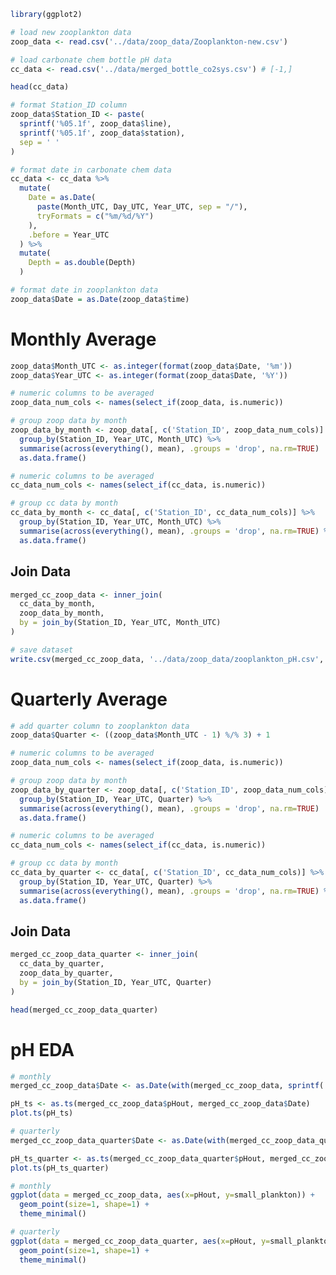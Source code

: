 ```r
library(ggplot2)
```


```r
# load new zooplankton data
zoop_data <- read.csv('../data/zoop_data/Zooplankton-new.csv')

# load carbonate chem bottle pH data
cc_data <- read.csv('../data/merged_bottle_co2sys.csv') # [-1,]
```

```r
head(cc_data)
```

```r
# format Station_ID column
zoop_data$Station_ID <- paste(
  sprintf('%05.1f', zoop_data$line),
  sprintf('%05.1f', zoop_data$station),
  sep = ' '
)
```


```r
# format date in carbonate chem data
cc_data <- cc_data %>%
  mutate(
    Date = as.Date(
      paste(Month_UTC, Day_UTC, Year_UTC, sep = "/"),
      tryFormats = c("%m/%d/%Y")
    ),
    .before = Year_UTC
  ) %>%
  mutate(
    Depth = as.double(Depth)
  )

# format date in zooplankton data
zoop_data$Date = as.Date(zoop_data$time)
```

# Monthly Average
```r
zoop_data$Month_UTC <- as.integer(format(zoop_data$Date, '%m'))
zoop_data$Year_UTC <- as.integer(format(zoop_data$Date, '%Y'))
```

```r
# numeric columns to be averaged
zoop_data_num_cols <- names(select_if(zoop_data, is.numeric))

# group zoop data by month
zoop_data_by_month <- zoop_data[, c('Station_ID', zoop_data_num_cols)] %>%
  group_by(Station_ID, Year_UTC, Month_UTC) %>%
  summarise(across(everything(), mean), .groups = 'drop', na.rm=TRUE)  %>%
  as.data.frame()
```

```r
# numeric columns to be averaged
cc_data_num_cols <- names(select_if(cc_data, is.numeric))

# group cc data by month
cc_data_by_month <- cc_data[, c('Station_ID', cc_data_num_cols)] %>%
  group_by(Station_ID, Year_UTC, Month_UTC) %>%
  summarise(across(everything(), mean), .groups = 'drop', na.rm=TRUE) %>%
  as.data.frame()
```

## Join Data
```r
merged_cc_zoop_data <- inner_join(
  cc_data_by_month,
  zoop_data_by_month,
  by = join_by(Station_ID, Year_UTC, Month_UTC)
)
```

```r
# save dataset
write.csv(merged_cc_zoop_data, '../data/zoop_data/zooplankton_pH.csv', row.names=FALSE)
```


# Quarterly Average
```r
# add quarter column to zooplankton data
zoop_data$Quarter <- ((zoop_data$Month_UTC - 1) %/% 3) + 1
```


```r
# numeric columns to be averaged
zoop_data_num_cols <- names(select_if(zoop_data, is.numeric))

# group zoop data by month
zoop_data_by_quarter <- zoop_data[, c('Station_ID', zoop_data_num_cols)] %>%
  group_by(Station_ID, Year_UTC, Quarter) %>%
  summarise(across(everything(), mean), .groups = 'drop', na.rm=TRUE)  %>%
  as.data.frame()
```


```r
# numeric columns to be averaged
cc_data_num_cols <- names(select_if(cc_data, is.numeric))

# group cc data by month
cc_data_by_quarter <- cc_data[, c('Station_ID', cc_data_num_cols)] %>%
  group_by(Station_ID, Year_UTC, Quarter) %>%
  summarise(across(everything(), mean), .groups = 'drop', na.rm=TRUE) %>%
  as.data.frame()
```

## Join Data
```r
merged_cc_zoop_data_quarter <- inner_join(
  cc_data_by_quarter,
  zoop_data_by_quarter,
  by = join_by(Station_ID, Year_UTC, Quarter)
)
```

```r
head(merged_cc_zoop_data_quarter)
```


# pH EDA
```r
# monthly
merged_cc_zoop_data$Date <- as.Date(with(merged_cc_zoop_data, sprintf('%d-%02d-01', Year_UTC, Month_UTC)))

pH_ts <- as.ts(merged_cc_zoop_data$pHout, merged_cc_zoop_data$Date)
plot.ts(pH_ts)
```

```r
# quarterly
merged_cc_zoop_data_quarter$Date <- as.Date(with(merged_cc_zoop_data_quarter, sprintf('%d-%02d-01', Year_UTC, 3*Quarter-2)))

pH_ts_quarter <- as.ts(merged_cc_zoop_data_quarter$pHout, merged_cc_zoop_data_quarter$Date)
plot.ts(pH_ts_quarter)
```


```r
# monthly
ggplot(data = merged_cc_zoop_data, aes(x=pHout, y=small_plankton)) + 
  geom_point(size=1, shape=1) + 
  theme_minimal()
```

```r
# quarterly
ggplot(data = merged_cc_zoop_data_quarter, aes(x=pHout, y=small_plankton)) + 
  geom_point(size=1, shape=1) + 
  theme_minimal()
```

